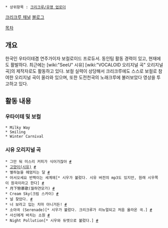  * 상위항목 : [[크리크루/유명 업로더]]

[http://requiem.crecrew.net/ 크리크루 채널]
[http://blog.naver.com/torahyun 블로그]

[[목차]]
== 개요 ==
한국인 우타이테겸 연주가이자 보컬로이드 프로듀서. 동인팀 활동 경력이 있고, 현재에도 활발하다. 최근에는 [wiki:"SeeU" 시유] [wiki:"VOCALOID 오리지널 곡" 오리지널 곡]의 제작자로도 활동하고 있다. 보컬 실력이 상당해서 크리크루에도 스스로 보컬로 참여한 오리지널 곡이 올라와 있으며, 또한 도전천국의 노래크루에 불러보았다 영상을 투고하고 있다.

== 활동 내용 ==
=== 우타이테 및 보컬 ===
 * Milky Way
 * Smiling
 * Winter Carnival

=== 시유 오리지널 곡 ===
 * 그만 둬 미스리 커피가 식어가잖아 [http://requiem.crecrew.net/1911 #]
 * [[고양이(시유)]] [http://requiem.crecrew.net/2118 #]
 * 별하늘을 헤엄치는 달 [http://requiem.crecrew.net/4115 #]
 * 어서오세요 반짝이는 세계에[* 시우가 불렀다. 시유 버전의 mp3도 있지만, 원래 시우쪽이 원곡이라고 한다] [http://requiem.crecrew.net/4227 #]
 * 月下戀慕歌(월하연모가) [http://requiem.crecrew.net/4326 #]
 * Cream Sky(크림 스카이) [http://requiem.crecrew.net/4596 #]
 * 널 찾았다. [http://requiem.crecrew.net/4425 #]
 * 너 보라고 입는 치마 아니거든! [http://requiem.crecrew.net/8559 #]
 * 소야곡 (Serenade)[* 시우가 불렀다. 크리크루가 리뉴얼되고 처음 올라온 곡.] [http://requiem.crecrew.net/13805 #]
 * 사신에게 바치는 소원 [http://requiem.crecrew.net/16449 #]
 * Night Pollution[* 시우와 듀엣으로 불렀다.] [http://requiem.crecrew.net/34941 #]
